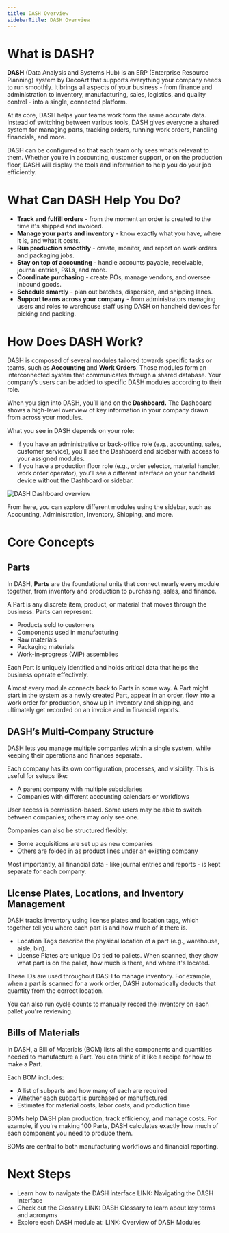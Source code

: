 ```yaml
---
title: DASH Overview
sidebarTitle: DASH Overview
---
```


# What is DASH?

**DASH** (Data Analysis and Systems Hub) is an ERP (Enterprise Resource Planning) system by DecoArt that supports everything your company needs to run smoothly. It brings all aspects of your business - from finance and administration to inventory, manufacturing, sales, logistics, and quality control - into a single, connected platform. 

At its core, DASH helps your teams work form the same accurate data. Instead of switching between various tools, DASH gives everyone a shared system for managing parts, tracking orders, running work orders, handling financials, and more. 

DASH can be configured so that each team only sees what’s relevant to them. Whether you’re in accounting, customer support, or on the production floor, DASH will display the tools and information to help you do your job efficiently. 


# What Can DASH Help You Do?

- **Track and fulfill orders** - from the moment an order is created to the time it's shipped and invoiced.
- **Manage your parts and inventory** - know exactly what you have, where it is, and what it costs.
- **Run production smoothly** - create, monitor, and report on work orders and packaging jobs.
- **Stay on top of accounting** - handle accounts payable, receivable, journal entries, P&Ls, and more.
- **Coordinate purchasing** - create POs, manage vendors, and oversee inbound goods.
- **Schedule smartly** - plan out batches, dispersion, and shipping lanes.
- **Support teams across your company** - from administrators managing users and roles to warehouse staff using DASH on handheld devices for picking and packing.


# How Does DASH Work?

DASH is composed of several modules tailored towards specific tasks or teams, such as **Accounting** and **Work Orders**. Those modules form an interconnected system that communicates through a shared database. Your company’s users can be added to specific DASH modules according to their role.

When you sign into DASH, you’ll land on the **Dashboard.** The Dashboard shows a high-level overview of key information in your company drawn from across your modules.

<Alert type="info" title="Note">
  What you see in DASH depends on your role:

  - If you have an administrative or back-office role (e.g., accounting, sales, customer service), you’ll see the Dashboard and sidebar with access to your assigned modules.
  - If you have a production floor role (e.g., order selector, material handler, work order operator), you’ll see a different interface on your handheld device without the Dashboard or sidebar.
</Alert>

![DASH Dashboard overview](./images/dash-overview-dashboard.png)

From here, you can explore different modules using the sidebar, such as Accounting, Administration, Inventory, Shipping, and more. 

# Core Concepts

## Parts

In DASH, **Parts** are the foundational units that connect nearly every module together, from inventory and production to purchasing, sales, and finance. 

A Part is any discrete item, product, or material that moves through the business. Parts can represent:

- Products sold to customers
- Components used in manufacturing
- Raw materials
- Packaging materials
- Work-in-progress (WIP) assemblies

Each Part is uniquely identified and holds critical data that helps the business operate effectively.

Almost every module connects back to Parts in some way. A Part might start in the system as a newly created Part, appear in an order, flow into a work order for production, show up in inventory and shipping, and ultimately get recorded on an invoice and in financial reports. 

## DASH’s Multi-Company Structure

DASH lets you manage multiple companies within a single system, while keeping their operations and finances separate.

Each company has its own configuration, processes, and visibility. This is useful for setups like:

- A parent company with multiple subsidiaries
- Companies with different accounting calendars or workflows

User access is permission-based. Some users may be able to switch between companies; others may only see one.

Companies can also be structured flexibly:

- Some acquisitions are set up as new companies
- Others are folded in as product lines under an existing company

Most importantly, all financial data - like journal entries and reports - is kept separate for each company.

## License Plates, Locations, and Inventory Management

DASH tracks inventory using license plates and location tags, which together tell you where each part is and how much of it there is.

- Location Tags describe the physical location of a part (e.g., warehouse, aisle, bin).
- License Plates are unique IDs tied to pallets. When scanned, they show what part is on the pallet, how much is there, and where it's located.

These IDs are used throughout DASH to manage inventory. For example, when a part is scanned for a work order, DASH automatically deducts that quantity from the correct location.

You can also run cycle counts to manually record the inventory on each pallet you're reviewing.

## Bills of Materials

In DASH, a Bill of Materials (BOM) lists all the components and quantities needed to manufacture a Part. You can think of it like a recipe for how to make a Part. 

Each BOM includes:

- A list of subparts and how many of each are required
- Whether each subpart is purchased or manufactured
- Estimates for material costs, labor costs, and production time

BOMs help DASH plan production, track efficiency, and manage costs. For example, if you're making 100 Parts, DASH calculates exactly how much of each component you need to produce them. 

BOMs are central to both manufacturing workflows and financial reporting.

# Next Steps

- Learn how to navigate the DASH interface LINK: Navigating the DASH Interface
- Check out the Glossary LINK: DASH Glossary to learn about key terms and acronyms
- Explore each DASH module at: LINK: Overview of DASH Modules

